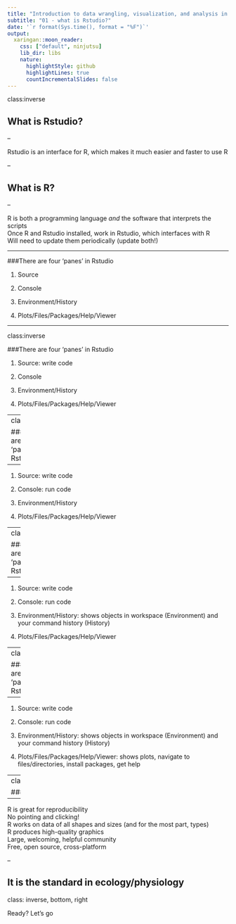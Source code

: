 ```yaml
---
title: "Introduction to data wrangling, visualization, and analysis in Rstudio"
subtitle: "01 - what is Rstudio?"
date: '`r format(Sys.time(), format = "%F")`'
output:
  xaringan::moon_reader:
    css: ["default", ninjutsu]
    lib_dir: libs
    nature:
      highlightStyle: github
      highlightLines: true
      countIncrementalSlides: false
---
```

class:inverse

## What is Rstudio? 

--

 Rstudio is an interface for R, which makes it much easier and faster to use R  

--
 
## What is R?  

--

R is both a programming language _and_ the software that interprets the scripts  
Once R and Rstudio installed, work in Rstudio, which interfaces with R  
Will need to update them periodically (update both!)  

---


###There are four 'panes' in Rstudio    


1. Source 

2. Console

3. Environment/History

4. Plots/Files/Packages/Help/Viewer  

---

class:inverse

###There are four 'panes' in Rstudio  


1. Source: write code

2. Console

3. Environment/History

4. Plots/Files/Packages/Help/Viewer

---
class:inverse

###There are four 'panes' in Rstudio  
--

1. Source: write code

2. Console: run code

3. Environment/History

4. Plots/Files/Packages/Help/Viewer

---
class:inverse

###There are four 'panes' in Rstudio  
--

1. Source: write code

2. Console: run code

3. Environment/History: shows objects in workspace (Environment) and your command history (History)

4. Plots/Files/Packages/Help/Viewer

---
class:inverse

###There are four 'panes' in Rstudio  
--

1. Source: write code

2. Console: run code

3. Environment/History: shows objects in workspace (Environment) and your command history (History)

4. Plots/Files/Packages/Help/Viewer: shows plots, navigate to files/directories, install packages, get help

---
class:inverse

### Why R

--

R is great for reproducibility  
No pointing and clicking!  
R works on data of all shapes and sizes (and for the most part, types)  
R produces high-quality graphics  
Large, welcoming, helpful community  
Free, open source, cross-platform

--

**It is the standard in ecology/physiology**
---

class: inverse, bottom, right

Ready? Let's go